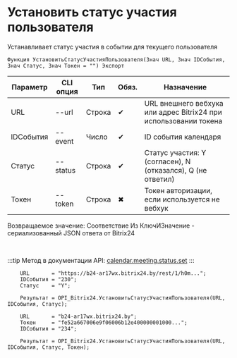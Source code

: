 ﻿---
sidebar_position: 7
---


# Установить статус участия пользователя
 Устанавливает статус участия в событии для текущего пользователя



`Функция УстановитьСтатусУчастияПользователя(Знач URL, Знач IDСобытия, Знач Статус, Знач Токен = "") Экспорт`

  | Параметр | CLI опция | Тип | Обяз. | Назначение |
  |-|-|-|-|-|
  | URL | --url | Строка | &#x2714; | URL внешнего вебхука или адрес Bitrix24 при использовании токена |
  | IDСобытия | --event | Число | &#x2714; | ID события календаря |
  | Статус | --status | Строка | &#x2714; | Статус участия: Y (согласен), N (отказался), Q (не ответил) |
  | Токен | --token | Строка | &#x2716; | Токен авторизации, если используется не вебхук |

  
  Возвращаемое значение:   Соответствие Из КлючИЗначение - сериализованный JSON ответа от Bitrix24

<br/>

:::tip
Метод в документации API: [calendar.meeting.status.set](https://apidocs.bitrix24.ru/api-reference/calendar/calendar-event/calendar-meeting-status-set.html)
:::
<br/>



```bsl title="Пример использования для 1С:Предприятие/OneScript"
    URL       = "https://b24-ar17wx.bitrix24.by/rest/1/h0m...";
    IDСобытия = "230";
    Статус    = "Y";

    Результат = OPI_Bitrix24.УстановитьСтатусУчастияПользователя(URL, IDСобытия, Статус);

    URL       = "b24-ar17wx.bitrix24.by";
    Токен     = "fe52a667006e9f06006b12e400000001000...";
    IDСобытия = "234";

    Результат = OPI_Bitrix24.УстановитьСтатусУчастияПользователя(URL, IDСобытия, Статус, Токен);
```
    




